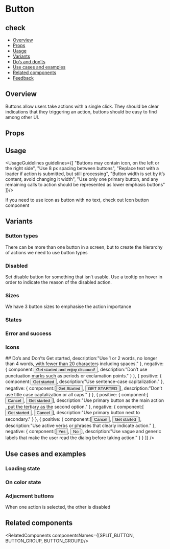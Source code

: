 
# Button

## check
- [Overview](#overview)
- [Props](#props)
- [Uasge](#uasge)
- [Variants](#variants)
- [Do’s and don’ts](#component-rules)
- [Use cases and examples](#Use-cases-and-examples)
- [Related components](#related-components)
- [Feedback](#feedback)

## Overview
Buttons allow users take actions with a single click.
They should be clear indications that they triggering an action, buttons should be easy to find among other UI.

<Story id="components-button--overview"/>

## Props
<ArgsTable of={Button} />

## Usage
<UsageGuidelines guidelines={[
  "Buttons may contain icon, on the left or the right side",
  "Use 8 px spacing between buttons",
  "Replace text with a loader if action is submitted, but still processing",
  "Button width is set by it’s content, avoid changing it width",
  "Use only one primary button, and any remaining calls to action should be represented as lower emphasis buttons"
]}/>

<Tip title="Not what you were looking for?">If you need to use icon as button with no text, check out Icon button component</Tip>

## Variants
### Button types
There can be more than one button in a screen, but to create the hierarchy of actions we need to use button types

<Canvas>
  <Story id="components-button--button-types"/>
</Canvas>

### Disabled
Set disable button for something that isn’t usable. Use a tooltip on hover in order to indicate the reason of the disabled action.
<Canvas>
  <Story id="components-button--disabled"/>
</Canvas>
### Sizes
We have 3 button sizes to emphasise the action importance
<Canvas>
  <Story id="components-button--sizes"/>
</Canvas>

### States
<Canvas>
<Story id="components-button--states"/>
</Canvas>

### Error and success
<Canvas>
  <Story id="components-button--error-and-success"/>
</Canvas>

### Icons
<Canvas>
  <Story id="components-button--icons"/>
</Canvas>
## Do’s and Don’ts
<ComponentRules
  rules={[
    {
      positive: {
        component:<Button>Get started</Button>,
        description:"Use 1 or 2 words, no longer than 4 words, with fewer than 20 characters including spaces."
      },
      negative: {
        component:<Button>Get started and enjoy discount!</Button>,
        description:"Don’t use punctuation marks such as periods or exclamation points."
      }
    },
    {
      positive: {
        component:<Button>Get started</Button>,
        description:"Use sentence-case capitalization."
      },
      negative: {
        component:[<Button>Get Started</Button>, <Button>GET STARTED</Button>],
        description:"Don’t use title case captalization or all caps."
      }
    },
    {
      positive: {
        component:[<Button kind={Button.kinds.TERTIARY}>Cancel</Button>, <Button>Get started</Button>],
        description:"Use primary button as the main action , put the tertiary as the second option."
      },
      negative: {
        component:[<Button>Get started</Button>, <Button kind={Button.kinds.SECONDARY}>Cancel</Button>],
        description:"Use primary button next to secondary."
      }
    },
    {
      positive: {
        component:[<Button kind={Button.kinds.TERTIARY}>Cancel</Button>, <Button>Get started</Button>],
        description:"Use active verbs or phrases that clearly indicate action."
      },
      negative: {
        component:[<Button kind={Button.kinds.TERTIARY}>Yes</Button>, <Button>No</Button>],
        description:"Use vague and generic labels that make the user read the dialog before taking action."
      }
    }
  ]}
/>


## Use cases and examples

### Loading state
<Canvas>
  <Story id="components-button--loading-state"/>
</Canvas>

### On color state
<Canvas>
  <Story id="components-button--on-color-button-state"/>
</Canvas>

### Adjacment buttons
When one action is selected, the other is disabled

<Canvas>
   <Story id="components-button--adjacment-buttons"/>
</Canvas>

## Related components
<RelatedComponents componentsNames={[SPLIT_BUTTON, BUTTON_GROUP, BUTTON_GROUP]}/>
